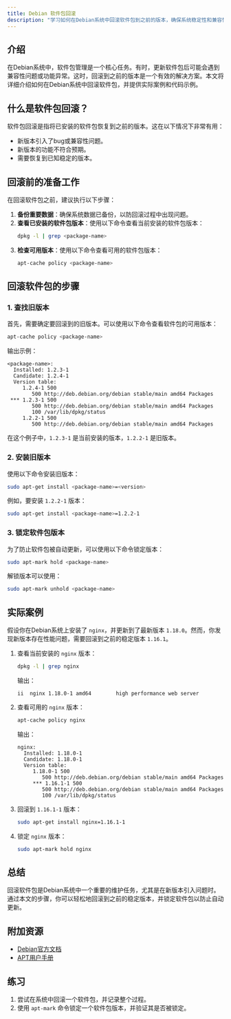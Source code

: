 ```yaml
---
title: Debian 软件包回滚
description: "学习如何在Debian系统中回滚软件包到之前的版本，确保系统稳定性和兼容性。"
---
```


## 介绍

在Debian系统中，软件包管理是一个核心任务。有时，更新软件包后可能会遇到兼容性问题或功能异常。这时，回滚到之前的版本是一个有效的解决方案。本文将详细介绍如何在Debian系统中回滚软件包，并提供实际案例和代码示例。

## 什么是软件包回滚？

软件包回滚是指将已安装的软件包恢复到之前的版本。这在以下情况下非常有用：
- 新版本引入了bug或兼容性问题。
- 新版本的功能不符合预期。
- 需要恢复到已知稳定的版本。

## 回滚前的准备工作

在回滚软件包之前，建议执行以下步骤：
1. **备份重要数据**：确保系统数据已备份，以防回滚过程中出现问题。
2. **查看已安装的软件包版本**：使用以下命令查看当前安装的软件包版本：
   ```bash
   dpkg -l | grep <package-name>
   ```
3. **检查可用版本**：使用以下命令查看可用的软件包版本：
   ```bash
   apt-cache policy <package-name>
   ```

## 回滚软件包的步骤

### 1. 查找旧版本

首先，需要确定要回滚到的旧版本。可以使用以下命令查看软件包的可用版本：
```bash
apt-cache policy <package-name>
```
输出示例：
```
<package-name>:
  Installed: 1.2.3-1
  Candidate: 1.2.4-1
  Version table:
     1.2.4-1 500
        500 http://deb.debian.org/debian stable/main amd64 Packages
 *** 1.2.3-1 500
        500 http://deb.debian.org/debian stable/main amd64 Packages
        100 /var/lib/dpkg/status
     1.2.2-1 500
        500 http://deb.debian.org/debian stable/main amd64 Packages
```
在这个例子中，`1.2.3-1` 是当前安装的版本，`1.2.2-1` 是旧版本。

### 2. 安装旧版本

使用以下命令安装旧版本：
```bash
sudo apt-get install <package-name>=<version>
```
例如，要安装 `1.2.2-1` 版本：
```bash
sudo apt-get install <package-name>=1.2.2-1
```

### 3. 锁定软件包版本

为了防止软件包被自动更新，可以使用以下命令锁定版本：
```bash
sudo apt-mark hold <package-name>
```
解锁版本可以使用：
```bash
sudo apt-mark unhold <package-name>
```

## 实际案例

假设你在Debian系统上安装了 `nginx`，并更新到了最新版本 `1.18.0`。然而，你发现新版本存在性能问题，需要回滚到之前的稳定版本 `1.16.1`。

1. 查看当前安装的 `nginx` 版本：
   ```bash
   dpkg -l | grep nginx
   ```
   输出：
   ```
   ii  nginx 1.18.0-1 amd64        high performance web server
   ```

2. 查看可用的 `nginx` 版本：
   ```bash
   apt-cache policy nginx
   ```
   输出：
   ```
   nginx:
     Installed: 1.18.0-1
     Candidate: 1.18.0-1
     Version table:
        1.18.0-1 500
           500 http://deb.debian.org/debian stable/main amd64 Packages
        *** 1.16.1-1 500
           500 http://deb.debian.org/debian stable/main amd64 Packages
           100 /var/lib/dpkg/status
   ```

3. 回滚到 `1.16.1-1` 版本：
   ```bash
   sudo apt-get install nginx=1.16.1-1
   ```

4. 锁定 `nginx` 版本：
   ```bash
   sudo apt-mark hold nginx
   ```

## 总结

回滚软件包是Debian系统中一个重要的维护任务，尤其是在新版本引入问题时。通过本文的步骤，你可以轻松地回滚到之前的稳定版本，并锁定软件包以防止自动更新。

## 附加资源

- [Debian官方文档](https://www.debian.org/doc/)
- [APT用户手册](https://wiki.debian.org/Apt)

## 练习

1. 尝试在系统中回滚一个软件包，并记录整个过程。
2. 使用 `apt-mark` 命令锁定一个软件包版本，并验证其是否被锁定。
